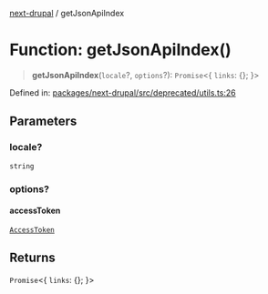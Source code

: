 [next-drupal](../globals.mdx) / getJsonApiIndex

# Function: getJsonApiIndex()

> **getJsonApiIndex**(`locale`?, `options`?): `Promise`\<\{ `links`: \{\}; \}\>

Defined in: [packages/next-drupal/src/deprecated/utils.ts:26](https://github.com/chapter-three/next-drupal/blob/99d53e7de9f279983acefda33ce5bc4643bafb3c/packages/next-drupal/src/deprecated/utils.ts#L26)

## Parameters

### locale?

`string`

### options?

#### accessToken

[`AccessToken`](../interfaces/AccessToken.mdx)

## Returns

`Promise`\<\{ `links`: \{\}; \}\>
